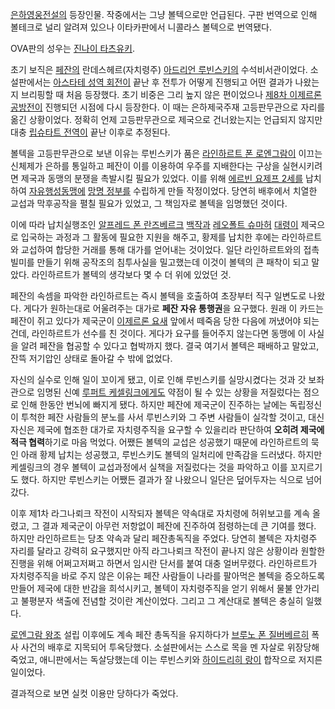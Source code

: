 [[은하영웅전설]]의 등장인물. 작중에서는 그냥 볼텍으로만 언급된다. 구판 번역으로 인해 볼테크로 널리 알려져 있으나 이타카판에서 니콜라스 볼텍으로 번역됐다.

OVA판의 성우는 [[진나이 타츠유키]].

초기 보직은 [[페잔]]의 란데스헤르(자치령주) [[아드리언 루빈스키]]의 수석비서관이었다. 소설판에서는 [[아스타테 성역 회전]]이 끝난 후 전투가 어떻게 진행되고 어떤 결과가 나왔는지 브리핑할 때 처음 등장했다. 초기 비중은 그리 높지 않은 편이었으나 [[제8차 이제르론 공방전]]이 진행되던 시점에 다시 등장한다. 이 때는 은하제국주재 고등판무관으로 자리를 옮긴 상황이었다. 정확히 언제 고등판무관으로 제국으로 건너왔는지는 언급되지 않지만 대충 [[립슈타트 전역]]이 끝난 이후로 추정된다.

볼텍을 고등판무관으로 보낸 이유는 루빈스키가 품은 [[라인하르트 폰 로엔그람]]이 이끄는 신체제가 은하를 통일하고 페잔이 이를 이용하여 우주를 지배한다는 구상을 실현시키려면 제국과 동맹의 분쟁을 촉발시킬 필요가 있었다. 이를 위해 [[에르빈 요제프 2세]]를 납치하여 [[자유행성동맹]]에 [[망명 정부]]를 수립하게 만들 작정이었다. 당연히 배후에서 치열한 교섭과 막후공작을 펼칠 필요가 있었고, 그 책임자로 볼텍을 임명했던 것이다.

이에 따라 납치실행조인 [[알프레드 폰 란즈베르크]] [[백작]]과 [[레오폴트 슈마허]] [[대령]]이 제국으로 입국하는 과정과 그 활동에 필요한 지원을 해주고, 황제를 납치한 후에는 라인하르트와 교섭하여 합당한 거래를 통해 대가를 얻어내는 것이었다. 일단 라인하르트와의 접촉 빌미를 만들기 위해 공작조의 침투사실을 밀고했는데 이것이 볼텍의 큰 패착이 되고 말았다. 라인하르트가 볼텍의 생각보다 몇 수 더 위에 있었던 것.

페잔의 속셈을 파악한 라인하르트는 즉시 볼텍을 호출하여 초장부터 직구 일변도로 나왔다. 게다가 원하는대로 어울려주는 대가로 '''페잔 자유 통행권'''을 요구했다. 원래 이 카드는 페잔이 쥐고 있다가 제국군이 [[이제르론 요새]] 앞에서 떼죽음 당한 다음에 꺼냈어야 되는건데, 라인하르트가 선수를 친 것이다. 게다가 요구를 들어주지 않는다면 동맹에 이 사실을 알려 페잔을 협공할 수 있다고 협박까지 했다. 결국 여기서 볼텍은 패배하고 말았고, 잔뜩 저기압인 상태로 돌아갈 수 밖에 없었다.

자신의 실수로 인해 일이 꼬이게 됐고, 이로 인해 루빈스키를 실망시켰다는 것과 갓 보좌관으로 임명된 신예 [[루퍼트 케셀링크]]에게도 약점이 될 수 있는 상황을 저질렀다는 점으로 인해 한동안 번뇌에 빠지게 됐다. 하지만 페잔에 제국군이 진주하는 날에는 독립정신이 투척한 페잔 사람들의 분노를 사서 루빈스키와 그 주변 사람들이 실각할 것이고, 대신 자신은 제국에 협조한 대가로 자치령주직을 요구할 수 있을리라 판단하여 '''오히려 제국에 적극 협력'''하기로 마음 먹었다. 어쨌든 볼텍의 교섭은 성공했기 때문에 라인하르트의 묵인 아래 황제 납치는 성공했고, 루빈스키도 볼텍의 일처리에 만족감을 드러냈다. 하지만 케셀링크의 경우 볼텍이 교섭과정에서 실책을 저질렀다는 것을 파악하고 이를 꼬지르기도 했다. 하지만 루빈스키는 어쨌든 결과가 잘 나왔으니 일단은 덮어두자는 식으로 넘어갔다.

이후 제1차 라그나뢰크 작전이 시작되자 볼텍은 약속대로 자치령에 허위보고를 계속 올렸고, 그 결과 제국군이 아무런 저항없이 페잔에 진주하여 점령하는데 큰 기여를 했다. 하지만 라인하르트는 당초 약속과 달리 페잔총독직을 주었다. 당연히 볼텍은 자치령주 자리를 달라고 강력히 요구했지만 아직 라그나뢰크 작전이 끝나지 않은 상황이라 원할한 진행을 위해 어쩌고저쩌고 하면서 임시란 단서를 붙여 대충 얼버무렸다. 라인하르트가 자치령주직을 바로 주지 않은 이유는 페잔 사람들이 나라를 팔아먹은 볼텍을 증오하도록 만들어 제국에 대한 반감을 희석시키고, 볼텍이 자치령주직을 얻기 위해서 물불 안가리고 불평분자 색출에 전념할 것이란 계산이었다. 그리고 그 계산대로 볼텍은 충실히 일했다.

[[로엔그람 왕조]] 설립 이후에도 계속 페잔 총독직을 유지하다가 [[브루노 폰 질버베르히]] 폭사 사건의 배후로 지목되어 투옥당했다. 소설판에서는 스스로 목을 멘 자살로 위장당해 죽었고, 애니판에서는 독살당했는데 이는 루빈스키와 [[하이드리히 랑]]이 합작으로 저지른 일이었다.

결과적으로 보면 실컷 이용만 당하다가 죽었다.
